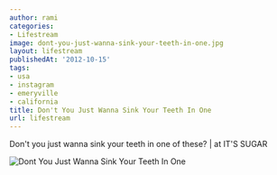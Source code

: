 ```yaml
---
author: rami
categories:
- Lifestream
image: dont-you-just-wanna-sink-your-teeth-in-one.jpg
layout: lifestream
publishedAt: '2012-10-15'
tags:
- usa
- instagram
- emeryville
- california
title: Don't You Just Wanna Sink Your Teeth In One
url: lifestream
---
```


Don't you just wanna sink your teeth in one of these? | at IT'S SUGAR

![Dont You Just Wanna Sink Your Teeth In One](/assets/images/content/lifestream/dont-you-just-wanna-sink-your-teeth-in-one.jpg)